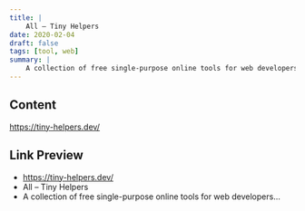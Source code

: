 ```yaml
---
title: |
    All – Tiny Helpers
date: 2020-02-04
draft: false
tags: [tool, web]
summary: |
    A collection of free single-purpose online tools for web developers...
---
```


## Content

https://tiny-helpers.dev/

## Link Preview

- https://tiny-helpers.dev/
- All – Tiny Helpers
- A collection of free single-purpose online tools for web developers...
